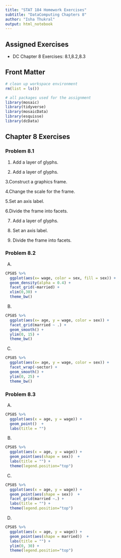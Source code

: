 ```yaml
---
title: "STAT 184 Homework Exercises" 
subtitle: "DataComputing Chapters 8"
author: "Isha Thukral"
output: html_notebook
---
```


## Assigned Exercises

- DC Chapter 8 Exercises: 8.1,8.2,8.3

## Front Matter

```r
# clean up workspace environment
rm(list = ls())

# all packages used for the assignment
library(mosaic)
library(tidyverse)
library(mosaicData)
library(esquisse)
library(dcData)
```



## Chapter 8 Exercises

### Problem 8.1

1. Add a layer of glyphs.

2. Add a layer of glyphs.

3.Construct a graphics frame.

4.Change the scale for the frame.

5.Set an axis label.

6.Divide the frame into facets.

7. Add a layer of glyphs.

8. Set an axis label.

9. Divide the frame into facets.


### Problem 8.2
A.
```r
CPS85 %>%
  ggplot(aes(x= wage, color = sex, fill = sex)) +
  geom_density(alpha = 0.4) +
  facet_grid(~married) +
  xlim(0,30) +
  theme_bw()
```
B.
```r
CPS85 %>%
  ggplot(aes(x= age, y = wage, color = sex)) +
  facet_grid(married ~ .) +
  geom_smooth() +
  ylim(0, 15) +
  theme_bw()
```
C.
```r
CPS85 %>%
  ggplot(aes(x= age, y = wage, color = sex)) +
  facet_wrap(~sector) +
  geom_smooth() +
  ylim(0, 25) +
  theme_bw()
```


### Problem 8.3

A.
```r
CPS85 %>%
  ggplot(aes(x = age, y = wage)) + 
  geom_point()  + 
  labs(title = "")
```

B.
```r
CPS85 %>%
  ggplot(aes(x = age, y = wage)) + 
  geom_point(aes(shape = sex))  + 
  labs(title = "") +
  theme(legend.position="top")
```


C.
```r
CPS85 %>%
  ggplot(aes(x = age, y = wage)) + 
  geom_point(aes(shape = sex))  + 
  facet_grid(married ~.) +
  labs(title = "") +
  theme(legend.position="top")
```


D.
```r
CPS85 %>%
  ggplot(aes(x = age, y = wage)) + 
  geom_point(aes(shape = married))  + 
  labs(title = "") +
  ylim(0, 30) +
  theme(legend.position="top")
```

